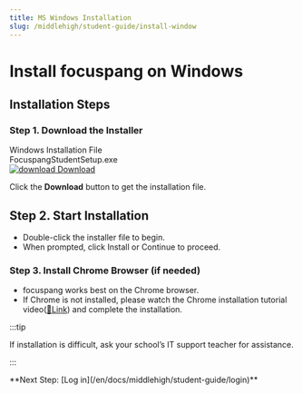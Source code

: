 ```yaml
---
title: MS Windows Installation
slug: /middlehigh/student-guide/install-window
---
```


# Install focuspang on Windows

## Installation Steps

### Step 1. Download the Installer

<div class="fp-download-container fp-download-blue">
  <div>
    <div class="fp-download-title">Windows Installation File</div>
    <div class="fp-download-desc">FocuspangStudentSetup.exe</div>
  </div>
  <a
    class="fp-download-button"
    href="https://ss1.cloud.kt.com:1000/focuspang-media/downloads/FocuspangStudentSetup.exe"
  >
    <img
      class="fp-download-icon"
      src="/img/download-white-icon.svg"
      alt="download"
    />
    Download
  </a>
</div>

Click the **Download** button to get the installation file.

## Step 2. Start Installation

- Double-click the installer file to begin.
- When prompted, click Install or Continue to proceed.

### Step 3. Install Chrome Browser (if needed)

- focuspang works best on the Chrome browser.
- If Chrome is not installed, please watch the Chrome installation tutorial video([🔗Link](https://focuspang.com/_dn_.html#Google)) and complete the installation.

:::tip

If installation is difficult, ask your school’s IT support teacher for assistance.

:::

<div class="link-center">
  **Next Step: [Log in](/en/docs/middlehigh/student-guide/login)**
</div>
